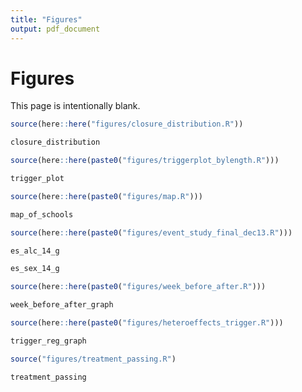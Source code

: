 ```yaml
---
title: "Figures"
output: pdf_document
---
```


<!-- ```{r setup, include=FALSE} -->
<!-- knitr::opts_chunk$set(echo = F, message = F, warning = F) -->
<!-- knitr::opts_knit$set(root.dir = rprojroot::find_rstudio_root_file()) -->
<!-- ``` -->

# Figures
This page is intentionally blank. 

```r
source(here::here("figures/closure_distribution.R"))
```


```{=latex}
\begin{landscape}
\begin{figure}[t]
```
```r
closure_distribution
```
```{=latex}
\caption{Distribution of Moratoriums Across the Sample Period for all Universities \label{closure_distribution}}
\textit{Notes:} The sample period starts in 2014 and ends on the last day of 2019. The lengths of the moratoriums in this graph represent calendar-day lengths, not academic-calendar day lengths. Universities experience between 1 to 3 moratoriums in the sample period.
\end{figure}
\end{landscape}
```



```r
source(here::here(paste0("figures/triggerplot_bylength.R")))
```

```{=latex}
\begin{landscape}
\begin{figure}[t]
```
```r
trigger_plot
```
```{=latex}
\caption{Number of Academic Calendar Days in a Moratorium by Triggering Event\label{trigger_plot}}
\footnotesize{\textit{Notes:} Lengths of moratoriums represent academic calendar days. Therefore, the lengths of moratoriums differ from Figure \ref{closure_distribution}. Blue shaded regions represent a moratorium that was imposed by the university, while red shaded moratoriums represent moratoriums that were imposed by the IFC. Each of the four categories represents the event that triggered a moratorium. Behavior violations is a catchall term for hazing, rule violations, offensive behavior, and other disorderly conduct. Death relates to a fraternity-related death that triggered a moratorium. Sexual assaults relate to a sexuall assault case that triggered a moratorium. Lastly, the Unspecified category represents all moratoriums in which the moratorium triggering event is unknown or unclearly defined.}
\end{figure}
\end{landscape}
```

```r
source(here::here(paste0("figures/map.R")))
```

```{=latex}
\begin{figure}[t]
```
```r
map_of_schools
```
```{=latex}
\caption{Locations of the Universities Included in the Sample \label{map_of_schools}}
\textit{Notes:} The fraction of total enrollment in an IFC fraternity is based on the most recent information available from the university. In the majority of the cases, this resulted in IFC populations from Fall 2019. However, some universities did not disclose this information, and thus this data is not used in the main analysis. In this case, these universities are represented with the smallest size point. 
\end{figure}
```



```r
source(here::here(paste0("figures/event_study_final_dec13.R")))
```

```{=latex}
\begin{figure}[t]
```
```r
es_alc_14_g
```
```{=latex}
\caption{Event Study for Alcohol Offenses \label{es_alc}}
\textit{Notes:} The shaded area point estimate represents an entire moratorium period for each university. Hence, the shaded area point estimate has varying amounts of days within based on the university. For instance, Arkansas State University had a 39 day moratorium and therefore their shaded area point estimate would be identified by the 39 moratorium days. Point estimates not within the shaded region are 14 day periods. Number of days within a period was chosen to give approximately a median-length (46 days) moratorium on each side of the shaded area. All periods are normalized by the 14-day period before the moratorium. Alcohol offenses are defined as alcohol offenses per-25000 enrolled students. Controls include holiday, spring semester, day of the week, and university by academic year. Standard errors clustered by university. All errorbars represent 95\% confidence intervals. A joint-hypothesis F-test that each of the leading periods are zero shows that the p-value is 0.36 which is statistically insignificant.
\end{figure}
```


```{=latex}
\begin{figure}[t]
```
```r
es_sex_14_g
```
```{=latex}
\caption{Event Study for Sexual Assault Offenses \label{es_sex}}
\textit{Notes:} The shaded area point estimate represents an entire moratorium period for each university. Hence, the shaded area point estimate has varying amounts of days within based on the university. For instance, Arkansas State University had a 39 day moratorium and therefore their shaded area point estimate would be identified by the 39 moratorium days. Point estimates not within the shaded region are 14 day periods. Number of days within a period was chosen to give approximately a median-length (46 days) moratorium on each side of the shaded area. All periods are normalized by the 14-day period before the moratorium. Sexual assault offenses are defined as sexual assaults per-25000 enrolled students. Controls include holiday, spring semester, day of the week, football game-day, and university by academic year. Standard errors clustered by university. All errorbars represent 95\% confidence intervals. A joint-hypothesis F-test that each of the leading periods are zero shows that the p-value is 0.37 which is statistically insignificant. 
\end{figure}
```

```r
source(here::here(paste0("figures/week_before_after.R")))
```


```{=latex}
\begin{figure}[t]
```
```r
week_before_after_graph
```
```{=latex}
\caption{Coefficient Estimates Including a Week Before and Week After Indicator \label{week_before_after}}
\textit{Notes:} The x-axis represents three periods: the week before a moratorium, the moratorium itself, and the week after the moratorium. Indicators for week before and week after are added to specification (3) from Table \ref{main_table}. Controls include holiday, spring semester, day of the week and university by academic year. Standard errors clustered by university. Weekends represent Fridays, Saturdays, and Sundays. Weekdays represent Mondays-Thursdays. Errorbars represent 95\% confidence intervals.
\end{figure}
```


```r
source(here::here(paste0("figures/heteroeffects_trigger.R")))
```

```{=latex}
\begin{landscape}
\begin{figure}[t]
```
```r
trigger_reg_graph
```
```{=latex}
\caption{Heterogeneous Effects of Moratoriums by Triggering Event \label{trigger_reg_graph}}
\textit{Notes:} The x-axis represents three periods: the entire sample (All Days), weekends only, and weekdays only.  Specification (3) from Table \ref{main_table} is used in estimation. Each of the four categories represents the event that triggered a moratorium. Behavior violations is a catchall term for hazing, rule violations, offensive behavior, and other disorderly conduct. Death relates to a fraternity-related death that triggered a moratorium. Sexual assaults relate to a sexual assault case that triggered a moratorium. Lastly, the Unspecified category represents all moratoriums in which the moratorium triggering event is unknown or unclear. Controls include holiday, spring semester, day of the week and university by academic year. Standard errors clustered by university. Weekends represent Fridays, Saturdays, and Sundays. Weekdays represent Mondays-Thursdays. Errorbars represent 95\% confidence intervals.
\end{figure}
\end{landscape}
```



```r
source("figures/treatment_passing.R")
```


```{=latex}
\begin{landscape}
\begin{figure}[t]
```
```r
treatment_passing
```
```{=latex}
\caption{How Moratoriums Effect Offenses by Each Week of the Moratorium \label{treatment_passing}}
\textit{Notes:} This figure shows how a moratorium progresses over time. Note that all point estimates shown in this figure are from moratorium days only. Since moratorium lengths differ by university and moratorium universities drop out of the estimates. The number of universities used to identify each coefficient estimate is displayed in parenthesis on the x-axis in addition to the number of weeks within a moratorium. The preffered specification is used which includes day of week, holiday, university by academic calendar, and semester controls. Standard errors are clustered at the university level. 
\end{figure}
\end{landscape}
```

